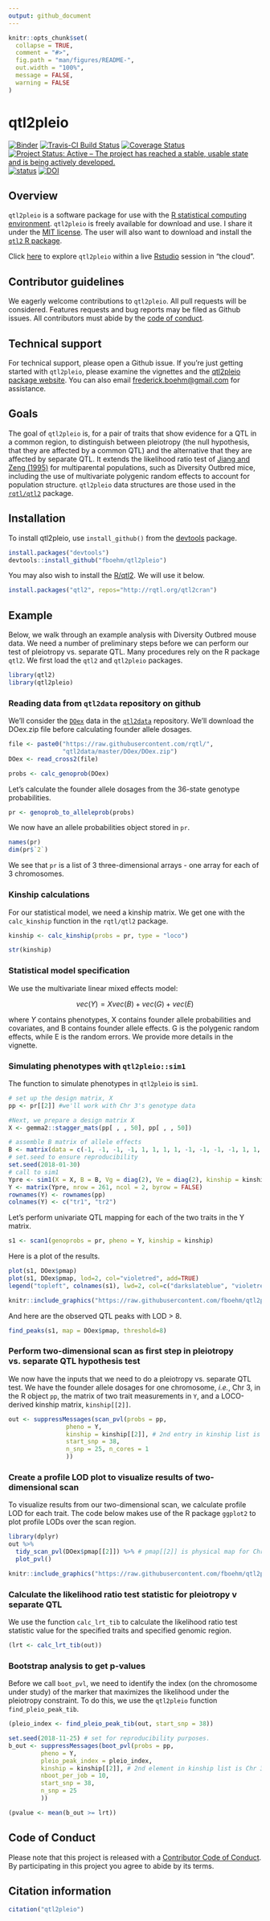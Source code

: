 ```yaml
---
output: github_document
---
```


<!-- README.md is generated from README.Rmd. Please edit README.Rmd -->



```r
knitr::opts_chunk$set(
  collapse = TRUE,
  comment = "#>",
  fig.path = "man/figures/README-",
  out.width = "100%",
  message = FALSE,
  warning = FALSE
)
```

# qtl2pleio

[![Binder](https://mybinder.org/badge_logo.svg)](https://mybinder.org/v2/gh/fboehm/qtl2pleio/master?urlpath=rstudio)
[![Travis-CI Build Status](https://travis-ci.org/fboehm/qtl2pleio.svg?branch=master)](https://travis-ci.org/fboehm/qtl2pleio)
[![Coverage Status](https://img.shields.io/codecov/c/github/fboehm/qtl2pleio/master.svg)](https://codecov.io/github/fboehm/qtl2pleio?branch=master)
[![Project Status: Active – The project has reached a stable, usable state and is being actively developed.](https://www.repostatus.org/badges/latest/active.svg)](https://www.repostatus.org/#active)
[![status](https://joss.theoj.org/papers/66bca5dc3d2e72b6259159bad07aafaf/status.svg)](https://joss.theoj.org/papers/66bca5dc3d2e72b6259159bad07aafaf)
[![DOI](https://zenodo.org/badge/104493705.svg)](https://zenodo.org/badge/latestdoi/104493705)




## Overview

`qtl2pleio` is a software package for use with the [R statistical computing environment](https://cran.r-project.org/). `qtl2pleio` is freely available for download and use. I share it under the [MIT license](https://opensource.org/licenses/mit-license.php). The user will also want to download and install the [`qtl2` R package](https://kbroman.org/qtl2/).

Click [here](https://mybinder.org/v2/gh/fboehm/qtl2pleio/master?urlpath=rstudio) to explore `qtl2pleio` within a live [Rstudio](https://www.rstudio.com/) session in "the cloud".

## Contributor guidelines

We eagerly welcome contributions to `qtl2pleio`. All pull requests will be considered. Features requests and bug reports may be filed as Github issues. All contributors must abide by the [code of conduct](CONDUCT.md). 

## Technical support 

For technical support, please open a Github issue. If you're just getting started with `qtl2pleio`, please examine the vignettes and the [qtl2pleio package website](https://fboehm.us/static/software/qtl2pleio). You can also email <frederick.boehm@gmail.com> for assistance. 




## Goals

The goal of `qtl2pleio` is, for a pair of traits that show evidence for
a QTL in a common region, to distinguish between pleiotropy (the null
hypothesis, that they are affected by a common QTL) and the
alternative that they are affected by separate QTL. It extends the
likelihood ratio test of [Jiang and Zeng
(1995)](http://www.genetics.org/content/140/3/1111.long) for
multiparental populations, such as Diversity Outbred mice, including
the use of multivariate polygenic random effects to account for population structure.
`qtl2pleio` data structures are those used in the
[`rqtl/qtl2`](https://kbroman.org/qtl2) package.


## Installation


To install qtl2pleio, use `install_github()` from the
[devtools](https://devtools.r-lib.org) package.


```r
install.packages("devtools")
devtools::install_github("fboehm/qtl2pleio")
```

You may also wish to install the [R/qtl2](https://kbroman.org/qtl2). We
will use it below.

```r
install.packages("qtl2", repos="http://rqtl.org/qtl2cran")
```


## Example

Below, we walk through an example analysis with Diversity Outbred
mouse data. We need a number of preliminary steps before we can
perform our test of pleiotropy vs. separate QTL. Many procedures rely
on the R package `qtl2`. We first load the `qtl2`
and `qtl2pleio` packages.

```r
library(qtl2)
library(qtl2pleio)
```


### Reading data from `qtl2data` repository on github

We'll consider the
[`DOex`](https://github.com/rqtl/qtl2data/tree/master/DOex) data in
the [`qtl2data`](https://github.com/rqtl/qtl2data) repository.
We'll download the DOex.zip file before calculating founder allele dosages.

```r
file <- paste0("https://raw.githubusercontent.com/rqtl/",
               "qtl2data/master/DOex/DOex.zip")
DOex <- read_cross2(file)
```


```r
probs <- calc_genoprob(DOex)
```


Let's calculate the founder allele dosages from the 36-state genotype probabilities.

```r
pr <- genoprob_to_alleleprob(probs)
```


We now have an allele probabilities object stored in `pr`.

```r
names(pr)
dim(pr$`2`)
```

We see that `pr` is a list of 3 three-dimensional arrays - one array for each of 3 chromosomes.

### Kinship calculations

For our statistical model, we need a kinship matrix. We get one with the `calc_kinship` function in the `rqtl/qtl2` package.


```r
kinship <- calc_kinship(probs = pr, type = "loco")
```

```r
str(kinship)
```

### Statistical model specification

We use the multivariate linear mixed effects model:

$$vec(Y) = X vec(B) + vec(G) + vec(E)$$

where $Y$ contains phenotypes, X contains founder allele probabilities and covariates, and B contains founder allele effects. G is the polygenic random effects, while E is the random errors. We provide more details in the vignette.



### Simulating phenotypes with `qtl2pleio::sim1`


The function to simulate phenotypes in `qtl2pleio` is `sim1`.

```r
# set up the design matrix, X
pp <- pr[[2]] #we'll work with Chr 3's genotype data
```


```r
#Next, we prepare a design matrix X
X <- gemma2::stagger_mats(pp[ , , 50], pp[ , , 50])
```

```r
# assemble B matrix of allele effects
B <- matrix(data = c(-1, -1, -1, -1, 1, 1, 1, 1, -1, -1, -1, -1, 1, 1, 1, 1), nrow = 8, ncol = 2, byrow = FALSE)
# set.seed to ensure reproducibility
set.seed(2018-01-30)
# call to sim1
Ypre <- sim1(X = X, B = B, Vg = diag(2), Ve = diag(2), kinship = kinship[[2]])
Y <- matrix(Ypre, nrow = 261, ncol = 2, byrow = FALSE)
rownames(Y) <- rownames(pp)
colnames(Y) <- c("tr1", "tr2")
```

Let's perform univariate QTL mapping for each of the two traits in the Y matrix.

```r
s1 <- scan1(genoprobs = pr, pheno = Y, kinship = kinship)
```

Here is a plot of the results.

```r
plot(s1, DOex$pmap)
plot(s1, DOex$pmap, lod=2, col="violetred", add=TRUE)
legend("topleft", colnames(s1), lwd=2, col=c("darkslateblue", "violetred"), bg="gray92")
```

```r
knitr::include_graphics("https://raw.githubusercontent.com/fboehm/qtl2pleio/master/man/figures/README-1d-lod-plots-1.png")
```

And here are the observed QTL peaks with LOD > 8.

```r
find_peaks(s1, map = DOex$pmap, threshold=8)
```





### Perform two-dimensional scan as first step in pleiotropy vs. separate QTL hypothesis test


We now have the inputs that we need to do a pleiotropy vs. separate QTL test. We have the founder allele dosages for one chromosome, *i.e.*, Chr 3, in the R object `pp`, the matrix of two trait measurements in `Y`, and a LOCO-derived kinship matrix, `kinship[[2]]`.


```r
out <- suppressMessages(scan_pvl(probs = pp,
                pheno = Y,
                kinship = kinship[[2]], # 2nd entry in kinship list is Chr 3
                start_snp = 38,
                n_snp = 25, n_cores = 1
                ))
```


### Create a profile LOD plot to visualize results of two-dimensional scan

To visualize results from our two-dimensional scan, we calculate profile LOD for each trait. The code below makes use of the R package `ggplot2` to plot profile LODs over the scan region.


```r
library(dplyr)
out %>%
  tidy_scan_pvl(DOex$pmap[[2]]) %>% # pmap[[2]] is physical map for Chr 3
  plot_pvl()
```

```r
knitr::include_graphics("https://raw.githubusercontent.com/fboehm/qtl2pleio/master/man/figures/README-profile-plot-1.png")
```



### Calculate the likelihood ratio test statistic for pleiotropy v separate QTL

We use the function `calc_lrt_tib` to calculate the likelihood ratio test statistic value for the specified traits and specified genomic region.

```r
(lrt <- calc_lrt_tib(out))
```

### Bootstrap analysis to get p-values


Before we call `boot_pvl`, we need to identify the index (on the chromosome under study) of the marker that maximizes the likelihood under the pleiotropy constraint. To do this, we use the `qtl2pleio` function `find_pleio_peak_tib`.

```r
(pleio_index <- find_pleio_peak_tib(out, start_snp = 38))
```



```r
set.seed(2018-11-25) # set for reproducibility purposes.
b_out <- suppressMessages(boot_pvl(probs = pp,
         pheno = Y,
         pleio_peak_index = pleio_index,
         kinship = kinship[[2]], # 2nd element in kinship list is Chr 3
         nboot_per_job = 10,
         start_snp = 38,
         n_snp = 25
         ))
```


```r
(pvalue <- mean(b_out >= lrt))
```





## Code of Conduct
Please note that this project is released with a [Contributor Code of Conduct](CONDUCT.md). By participating in this project you agree to abide by its terms.

## Citation information

```r
citation("qtl2pleio")
```
